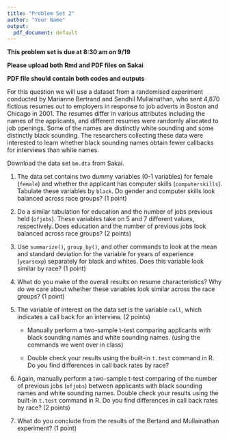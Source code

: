 ```yaml
---
title: "Problem Set 2"
author: "Your Name"
output:
  pdf_document: default
---
```


**This problem set is due at 8:30 am on 9/19** 

**Please upload both Rmd and PDF files on Sakai**

**PDF file should contain both codes and outputs**

For this question we will use a dataset from a randomised experiment conducted by
Marianne Bertrand and Sendhil Mullainathan, who sent 4,870 fictious resumes out to
employers in response to job adverts in Boston and Chicago in 2001. The resumes
differ in various attributes including the names of the applicants, and different resumes
were randomly allocated to job openings. Some of the names are distinctly white
sounding and some distinctly black sounding. The researchers collecting these data
were interested to learn whether black sounding names obtain fewer callbacks for interviews than white names.

Download the data set `bm.dta` from Sakai.

1. The data set contains two dummy variables (0-1 variables) for female (`female`)
and whether the applicant has computer skills (`computerskills`). Tabulate these
variables by `black`. Do gender and computer skills look
balanced across race groups? (1 point)


2. Do a similar tabulation for education and the number of jobs previous held
(`ofjobs`). These variables take on 5 and 7 different values, respectively. Does
education and the number of previous jobs look balanced across race groups? (2 points)

3. Use  `summarize()`, `group_by()`, and other commands to look at the mean and standard deviation for the variable for years of experience (`yearsexp`) separately for black and whites. Does this variable look similar by race? (1 point)

4. What do you make of the overall results on resume characteristics? Why do we
care about whether these variables look similar across the race groups? (1 point)

5. The variable of interest on the data set is the variable `call`, which indicates a call
back for an interview. (2 points)

    - Manually perform a two-sample t-test comparing applicants with black sounding names and white sounding names. (using the commands we went over in class)

    - Double check your results using the built-in `t.test` command in R. Do you find differences in call back rates by race? 

6. Again, manually perform a two-sample t-test comparing of the number of previous jobs (`ofjobs`) between applicants with black sounding names and white sounding names.  Double check your results using the built-in `t.test` command in R. Do you find differences in call back rates by race? (2 points)

7. What do you conclude from the results of the Bertand and Mullainathan experiment? (1 point)

